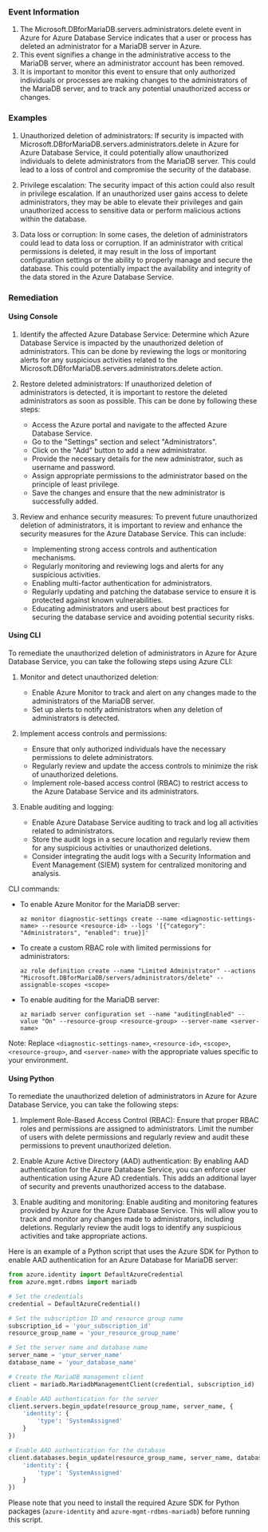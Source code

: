 
### Event Information

1. The Microsoft.DBforMariaDB.servers.administrators.delete event in Azure for Azure Database Service indicates that a user or process has deleted an administrator for a MariaDB server in Azure.
2. This event signifies a change in the administrative access to the MariaDB server, where an administrator account has been removed.
3. It is important to monitor this event to ensure that only authorized individuals or processes are making changes to the administrators of the MariaDB server, and to track any potential unauthorized access or changes.


### Examples

1. Unauthorized deletion of administrators: If security is impacted with Microsoft.DBforMariaDB.servers.administrators.delete in Azure for Azure Database Service, it could potentially allow unauthorized individuals to delete administrators from the MariaDB server. This could lead to a loss of control and compromise the security of the database.

2. Privilege escalation: The security impact of this action could also result in privilege escalation. If an unauthorized user gains access to delete administrators, they may be able to elevate their privileges and gain unauthorized access to sensitive data or perform malicious actions within the database.

3. Data loss or corruption: In some cases, the deletion of administrators could lead to data loss or corruption. If an administrator with critical permissions is deleted, it may result in the loss of important configuration settings or the ability to properly manage and secure the database. This could potentially impact the availability and integrity of the data stored in the Azure Database Service.

### Remediation

#### Using Console

1. Identify the affected Azure Database Service: Determine which Azure Database Service is impacted by the unauthorized deletion of administrators. This can be done by reviewing the logs or monitoring alerts for any suspicious activities related to the Microsoft.DBforMariaDB.servers.administrators.delete action.

2. Restore deleted administrators: If unauthorized deletion of administrators is detected, it is important to restore the deleted administrators as soon as possible. This can be done by following these steps:
   - Access the Azure portal and navigate to the affected Azure Database Service.
   - Go to the "Settings" section and select "Administrators".
   - Click on the "Add" button to add a new administrator.
   - Provide the necessary details for the new administrator, such as username and password.
   - Assign appropriate permissions to the administrator based on the principle of least privilege.
   - Save the changes and ensure that the new administrator is successfully added.

3. Review and enhance security measures: To prevent future unauthorized deletion of administrators, it is important to review and enhance the security measures for the Azure Database Service. This can include:
   - Implementing strong access controls and authentication mechanisms.
   - Regularly monitoring and reviewing logs and alerts for any suspicious activities.
   - Enabling multi-factor authentication for administrators.
   - Regularly updating and patching the database service to ensure it is protected against known vulnerabilities.
   - Educating administrators and users about best practices for securing the database service and avoiding potential security risks.

#### Using CLI

To remediate the unauthorized deletion of administrators in Azure for Azure Database Service, you can take the following steps using Azure CLI:

1. Monitor and detect unauthorized deletion:
   - Enable Azure Monitor to track and alert on any changes made to the administrators of the MariaDB server.
   - Set up alerts to notify administrators when any deletion of administrators is detected.

2. Implement access controls and permissions:
   - Ensure that only authorized individuals have the necessary permissions to delete administrators.
   - Regularly review and update the access controls to minimize the risk of unauthorized deletions.
   - Implement role-based access control (RBAC) to restrict access to the Azure Database Service and its administrators.

3. Enable auditing and logging:
   - Enable Azure Database Service auditing to track and log all activities related to administrators.
   - Store the audit logs in a secure location and regularly review them for any suspicious activities or unauthorized deletions.
   - Consider integrating the audit logs with a Security Information and Event Management (SIEM) system for centralized monitoring and analysis.

CLI commands:
- To enable Azure Monitor for the MariaDB server:
  ```
  az monitor diagnostic-settings create --name <diagnostic-settings-name> --resource <resource-id> --logs '[{"category": "Administrators", "enabled": true}]'
  ```

- To create a custom RBAC role with limited permissions for administrators:
  ```
  az role definition create --name "Limited Administrator" --actions "Microsoft.DBforMariaDB/servers/administrators/delete" --assignable-scopes <scope>
  ```

- To enable auditing for the MariaDB server:
  ```
  az mariadb server configuration set --name "auditingEnabled" --value "On" --resource-group <resource-group> --server-name <server-name>
  ```

Note: Replace `<diagnostic-settings-name>`, `<resource-id>`, `<scope>`, `<resource-group>`, and `<server-name>` with the appropriate values specific to your environment.

#### Using Python

To remediate the unauthorized deletion of administrators in Azure for Azure Database Service, you can take the following steps:

1. Implement Role-Based Access Control (RBAC): Ensure that proper RBAC roles and permissions are assigned to administrators. Limit the number of users with delete permissions and regularly review and audit these permissions to prevent unauthorized deletion.

2. Enable Azure Active Directory (AAD) authentication: By enabling AAD authentication for the Azure Database Service, you can enforce user authentication using Azure AD credentials. This adds an additional layer of security and prevents unauthorized access to the database.

3. Enable auditing and monitoring: Enable auditing and monitoring features provided by Azure for the Azure Database Service. This will allow you to track and monitor any changes made to administrators, including deletions. Regularly review the audit logs to identify any suspicious activities and take appropriate actions.

Here is an example of a Python script that uses the Azure SDK for Python to enable AAD authentication for an Azure Database for MariaDB server:

```python
from azure.identity import DefaultAzureCredential
from azure.mgmt.rdbms import mariadb

# Set the credentials
credential = DefaultAzureCredential()

# Set the subscription ID and resource group name
subscription_id = 'your_subscription_id'
resource_group_name = 'your_resource_group_name'

# Set the server name and database name
server_name = 'your_server_name'
database_name = 'your_database_name'

# Create the MariaDB management client
client = mariadb.MariadbManagementClient(credential, subscription_id)

# Enable AAD authentication for the server
client.servers.begin_update(resource_group_name, server_name, {
    'identity': {
        'type': 'SystemAssigned'
    }
})

# Enable AAD authentication for the database
client.databases.begin_update(resource_group_name, server_name, database_name, {
    'identity': {
        'type': 'SystemAssigned'
    }
})
```

Please note that you need to install the required Azure SDK for Python packages (`azure-identity` and `azure-mgmt-rdbms-mariadb`) before running this script.

